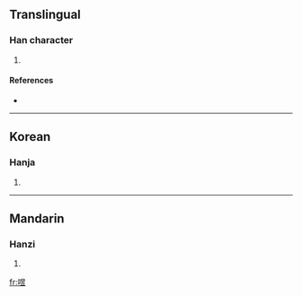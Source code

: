 ==Translingual==

===Han character===
{{Han char|rn=30|rad=口|as=09|sn=12|four=|canj=口日卜廿 (RAYT)}}

# {{defn|Han|sort=口09}}

====References====
* {{Han ref|kx=0197.240|dkj=03906|hdz=10653.140|uh=5585|ud=21893}}

----

==Korean==

===Hanja===
{{ko-hanja|hangeul=[[육]]|rv=yuk|mr=yuk}}

# {{defn|Korean}}

----

==Mandarin==

===Hanzi===
{{cmn-hanzi|pin=[[yù]] ([[yu4]])|wg=yü<sup>4</sup>}}

# {{defn|Mandarin}}

[[fr:喅]]